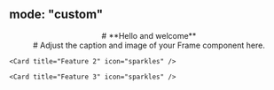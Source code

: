 ## mode: "custom"

<div align="center">
  # **Hello and welcome**
</div>

<Frame as="div" style={{ maxWidth: "800px", margin: "0 auto" }}>
  <div align="center">
    # Adjust the caption and image of your Frame component here.
  </div>
</Frame>

<div class="card-group-container" style={{ maxWidth: "900px", margin: "0 auto" }}>
  <CardGroup cols={3}>
    <Card title="Feature 1" icon="sparkles" />

    <Card title="Feature 2" icon="sparkles" />

    <Card title="Feature 3" icon="sparkles" />
  </CardGroup>
</div>